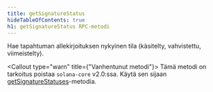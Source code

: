 ```yaml
---
title: getSignatureStatus
hideTableOfContents: true
h1: getSignatureStatus RPC-metodi
---
```


Hae tapahtuman allekirjoituksen nykyinen tila (käsitelty, vahvistettu,
viimeistelty).

<Callout type="warn" title={"Vanhentunut metodi"}>
  Tämä metodi on tarkoitus poistaa `solana-core` v2.0:ssa. Käytä sen sijaan
  [getSignatureStatuses](/docs/rpc/http/getsignaturestatuses)-metodia.
</Callout>
